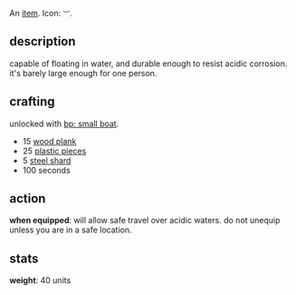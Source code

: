 {{FixTitle}}
An [[items|item]]. Icon: <code><nowiki>︺</nowiki></code>.

== description ==

capable of floating in water, and durable enough to resist acidic corrosion. it's barely large enough for one person.

== crafting ==

unlocked with [[bp: small boat]].

* 15 [[wood plank]]
* 25 [[plastic pieces]]
* 5 [[steel shard]]
* 100 seconds

== action ==

'''when equipped''': will allow safe travel over acidic waters. do not unequip unless you are in a safe location.

== stats ==

'''weight''': 40 units